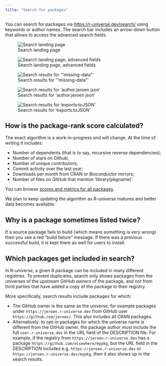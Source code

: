 ```yaml
---
title: "Search for packages"
---
```


You can search for packages via <https://r-universe.dev/search/> using keywords or author names.
The search bar includes an arrow-down button that allows to access the advanced search fields.

![Search landing page](../img/search.png){group="search" fig-alt="Search landing page, with a search box"}

![Search landing page, advanced fields](../img/search-advanced.png){group="search" fig-alt="Search landing page, displaying advanced search fields like author and keywords"}

![Search results for '"missing-data"'](../img/search-missingData.png){group="search" fig-alt="Search results for 'missing-data'"}

![Search results for 'author:jeroen json'](../img/search-authorJeroenJson.png){group="search" fig-alt="Search results for 'author:jeroen json'"}

![Search results for 'exports:toJSON'](../img/search-exportsToJson.png){group="search" fig-alt="Search results for 'exports:tojson'"}

## How is the package-rank score calculated?

The exact algorithm is a work-in-progress and will change. 
At the time of writing it includes:

 - Number of dependents (that is to say, recursive reverse dependencies);
 - Number of stars on Github;
 - Number of unique contributors;
 - Commit activity over the last year;
 - Downloads per month from CRAN or Bioconductor mirrors;
 - Number of files on GitHub that mention ’library(pkgname)'.

You can browse [scores and metrics for all packages](https://r-universe.dev/packages).

We plan to keep updating the algorithm as R-universe matures and better data becomes available.

## Why is a package sometimes listed twice?

If a source package fails to build (which means something is very wrong) then you see a red “build failure” message.
If there was a previous successful build, it is kept there as well for users to install.

## Which packages get included in search?

In R-universe, a given R package can be included in many different registries. To prevent duplicates, search only shows packages from the universes of the upstream GitHub owners of the package, and not from third parties that have added a copy of the package to their registry.

More specifically, search results include packages for which:

 - The GitHub owner is the same as the universe, for example packages under `https://jeroen.r-universe.dev` from GitHub user `https://github.com/jeroen/`. This also includes all CRAN packages.
 - Alternatively: to opt-in packages for which the universe name is different from the GitHub owner, the package author must include the full `user.r-universe.dev` in the URL field of the DESCRIPTION file. For example, if the registry from `https://jeroen.r-universe.dev` has a package `https://github.com/elsewhere/mypkg`, but the URL field in the DESCRIPTION includes e.g. `https://jeroen.r-universe.dev` or `https://jeroen.r-universe.dev/mypkg`, then it also shows up in the search results.


